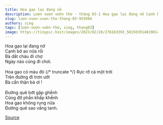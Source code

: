 ```yaml
---
title: Hoa gạo lại đang nở
description: Lượn vượn vườn thơ - tháng 03-1 Hoa gạo lại đang nở Cạnh bờ ao nữa rồi
slug: luon-vuon-vuon-tho-thang-03-955694
authors: sieg
tags: [lượn-vượn-vườn-thơ, sieg, thang03]
image: https://tinypic.host/images/2023/02/28/276163393_501503914819814_7738531392656502336_n.th.jpg
---
```


Hoa gạo lại đang nở\
Cạnh bờ ao nữa rồi\
Bà dắt cháu đi chợ\
Ngày nào cũng đi chơi.\
\
Hoa gạo có màu đỏ
{/* truncate */}
Rực rỡ cả một trời\
Trên đường đi trơn ướt\
Bà cẩn thận bà ơi !\
\
Đường quê bớt gập ghềnh\
Cũng đỡ phần khấp khểnh\
Hoa gạo không rụng nữa\
Đường quê sao vắng tanh.

[Source](https://www.facebook.com/ape.poem/posts/pfbid0ebbDKA1hyJvttEML7WxXw3bSr7K9wAfDmpB9ZvC8tKCRz2gnDUcJGSdySBTCxW94l)

